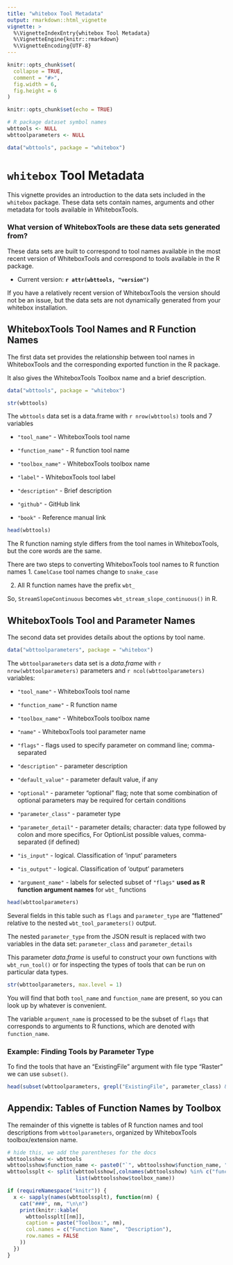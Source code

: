 ```yaml
---
title: "whitebox Tool Metadata"
output: rmarkdown::html_vignette
vignette: >
  %\VignetteIndexEntry{whitebox Tool Metadata}
  %\VignetteEngine{knitr::rmarkdown}
  %\VignetteEncoding{UTF-8}
---
```


```r
knitr::opts_chunk$set(
  collapse = TRUE,
  comment = "#>",
  fig.width = 6,
  fig.height = 6 
)
```

```r
knitr::opts_chunk$set(echo = TRUE)

# R package dataset symbol names
wbttools <- NULL
wbttoolparameters <- NULL

data("wbttools", package = "whitebox")
```

# `whitebox` Tool Metadata

This vignette provides an introduction to the data sets included in the `whitebox` package. These data sets contain names, arguments and other metadata for tools available in WhiteboxTools.

### What version of WhiteboxTools are these data sets generated from?

These data sets are built to correspond to tool names available in the most recent version of WhiteboxTools and correspond to tools available in the R package.

 - Current version: **`r attr(wbttools, "version")`**

If you have a relatively recent version of WhiteboxTools the version should not be an issue, but the data sets are not dynamically generated from your whitebox installation.

## WhiteboxTools Tool Names and R Function Names

The first data set provides the relationship between tool names in WhiteboxTools and the corresponding exported function in the R package.

It also gives the WhiteboxTools Toolbox name and a brief description.

```r
data("wbttools", package = "whitebox")

str(wbttools)
```

The `wbttools` data set is a data.frame with `r nrow(wbttools)` tools and 7 variables

 - `"tool_name"` - WhiteboxTools tool name
 
 - `"function_name"` - R function tool name

 - `"toolbox_name"` - WhiteboxTools toolbox name

 - `"label"` - WhiteboxTools tool label

 - `"description"` - Brief description

 - `"github"` - GitHub link
 
 - `"book"` - Reference manual link
 
```r
head(wbttools)
```

The R function naming style differs from the tool names in WhiteboxTools, but the core words are the same.

There are two steps to converting WhiteboxTools tool names to R  function names
 1. `CamelCase` tool names change to `snake_case`
 
 2. All R function names have the prefix `wbt_`
 
So, `StreamSlopeContinuous` becomes `wbt_stream_slope_continuous()` in R.
 
## WhiteboxTools Tool and Parameter Names

The second data set provides details about the options by tool name. 

```r
data("wbttoolparameters", package = "whitebox")
```

The `wbttoolparameters` data set is a _data.frame_ with `r nrow(wbttoolparameters)` parameters and `r ncol(wbttoolparameters)` variables:

 - `"tool_name"` - WhiteboxTools tool name
 
 - `"function_name"` - R function name
 
 - `"toolbox_name"` - WhiteboxTools toolbox name
 
 - `"name"` - WhiteboxTools tool parameter name
 
 - `"flags"` - flags used to specify parameter on command line; comma-separated
 
 - `"description"` - parameter description
 
 - `"default_value"` - parameter default value, if any
 
 - `"optional"` - parameter "optional" flag; note that some combination of optional parameters may be required for certain conditions
 
 - `"parameter_class"` - parameter type
 
 - `"parameter_detail"` - parameter details; character: data type followed by colon and more specifics, For OptionList possible values, comma-separated (if defined)

 - `"is_input"` - logical. Classification of 'input' parameters
 
 - `"is_output"` - logical. Classification of 'output' parameters
 
 - `"argument_name"` - labels for selected subset of `"flags"` **used as R function argument names** for `wbt_` functions

```r
head(wbttoolparameters)
```

Several fields in this table such as `flags` and `parameter_type` are "flattened" relative to the nested `wbt_tool_parameters()` output.

The nested `parameter_type` from the JSON result is replaced with two variables in the data set: `parameter_class` and `parameter_details`

This parameter _data.frame_ is useful to construct your own functions with `wbt_run_tool()` or for inspecting the types of tools that can be run on particular data types.

```r
str(wbttoolparameters, max.level = 1)
```

You will find that both `tool_name` and `function_name` are present, so you can look up by whatever is convenient. 

The variable `argument_name` is processed to be the subset of `flags` that corresponds to arguments to R functions, which are denoted with `function_name`.

### Example: Finding Tools by Parameter Type

To find the tools that have an "ExistingFile" argument with file type "Raster" we can use `subset()`.

```r
head(subset(wbttoolparameters, grepl("ExistingFile", parameter_class) & grepl("Raster", parameter_detail)))
```

<!-- Check out the code that builds the data in `/data-raw/` on [GitHub](https://github.com/giswqs/whiteboxR/tree/master/data-raw) to see how these objects can be generated for any version of WhiteboxTools that supports JSON output for parameter metadata. -->
<!-- Check out the code that builds the data in `/data-raw/` on [GitHub](https://github.com/giswqs/whiteboxR/tree/master/data-raw) to see how these objects can be generated for any version of WhiteboxTools that supports JSON output for parameter metadata. -->

## Appendix: Tables of Function Names by Toolbox

The remainder of this vignette is tables of R function names and tool descriptions from `wbttoolparameters`, organized by WhiteboxTools toolbox/extension name.

```r
# hide this, we add the parentheses for the docs
wbttoolsshow <- wbttools
wbttoolsshow$function_name <- paste0("`", wbttoolsshow$function_name, "()`")
wbttoolssplt <- split(wbttoolsshow[,colnames(wbttoolsshow) %in% c("function_name", "description")],
                      list(wbttoolsshow$toolbox_name))

if (requireNamespace("knitr")) {
  x <- sapply(names(wbttoolssplt), function(nm) {
    cat("###", nm, "\n\n")
    print(knitr::kable(
      wbttoolssplt[[nm]],
      caption = paste("Toolbox:", nm),
      col.names = c("Function Name",  "Description"),
      row.names = FALSE
    ))
  })
}
```
